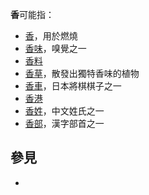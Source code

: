 '''香'''可能指：
* [[香|香]]，用於燃燒
* [[香味|香味]]，嗅覺之一
* [[香料|香料]]
* [[香草|香草]]，散發出獨特香味的植物
* [[香車|香車]]，日本將棋棋子之一
* [[香港|香港]]
* [[香姓|香姓]]，中文姓氏之一
* [[香部|香部]]，漢字部首之一

== 參見 ==
* {{Lookfrom|香}}

{{disambig|X|cat=一字消歧義}}